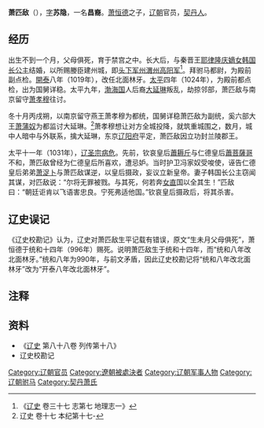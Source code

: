 '''萧匹敌'''（{{bd|996年||1032年||catIdx=X}}），[[表字|字]]'''苏隐'''，一名'''昌裔'''。[[萧恒德|萧恒德]]之子，[[辽朝|辽朝]]官员，[[契丹人|契丹人]]。

== 经历 ==
出生不到一个月，父母俱死，育于禁宫之中。长大后，与秦晋王[[耶律隆庆|耶律隆庆]][[嫡女|嫡女]][[韩国长公主|韩国长公主]]结婚，以所赐媵臣建州城，即[[头下军州|头下军州]][[渭州_(辽朝)|渭州高阳军]]<ref>《[[辽史|辽史]] 卷三十七 志第七 地理志一》</ref>。拜驸马都尉，为殿前副点检。[[開泰_(遼)|開泰]]八年（1019年），改任北面林牙。[[太平_(辽朝)|太平]]四年（1024年），为殿前都点检，出为国舅详稳。太平九年，[[渤海国|渤海国]]人后裔[[大延琳|大延琳]]叛乱，劫掠邻部，萧匹敌与南京留守[[萧孝穆|萧孝穆]]往讨。

冬十月丙戌朔，以南京留守燕王萧孝穆为都统，国舅详稳萧匹敌为副统，奚六部大王[[萧蒲奴|萧蒲奴]]为都监讨大延琳。<ref>辽史 卷十七 本纪第十七-</ref>萧孝穆想让对方全城投降，就筑重城围之，数月，城中人暗中与外联系，擒大延琳，东京[[辽阳府|辽阳府]]平定，萧匹敌因立功封兰陵郡王。

太平十一年（1031年），[[辽圣宗|辽圣宗]][[病危|病危]]。先前，钦哀皇后[[蕭耨斤|蕭耨斤]]与仁德皇后[[蕭菩薩哥|蕭菩薩哥]]不和，萧匹敌曾经为仁德皇后所喜欢，遭忌妒。当时护卫冯家奴受唆使，诬告仁德皇后弟弟[[萧浞卜|萧浞卜]]与萧匹敌谋逆，以皇后摄政，妄议立新皇帝。妻子韩国长公主窃闻其谋，对匹敌说：“尔将无罪被戮。与其死，何若奔[[女直|女直]]国以全其生！”匹敌曰：“朝廷讵肯以飞语害忠良。宁死弗适他国。”钦哀皇后摄政后，将其杀害。

== 辽史误记 ==
《辽史校勘记》认为，辽史对萧匹敌生平记载有错误，原文“生未月父母俱死”，萧恒德于统和十四年（996年）赐死。说明萧匹敌生于统和十四年，而“统和八年改北面林牙。”统和八年为990年，与前文矛盾，因此辽史校勘记将“统和八年改北面林牙”改为“开泰八年改北面林牙”。
== 注释 ==

<references/>

== 资料 ==
* 《[[辽史|辽史]] 第八十八卷 列传第十八》
* 辽史校勘记

[[Category:辽朝官员|Category:辽朝官员]]
[[Category:遼朝被處決者|Category:遼朝被處決者]]
[[Category:辽朝军事人物|Category:辽朝军事人物]]
[[Category:辽朝驸马|Category:辽朝驸马]]
[[Category:契丹萧氏|Category:契丹萧氏]]